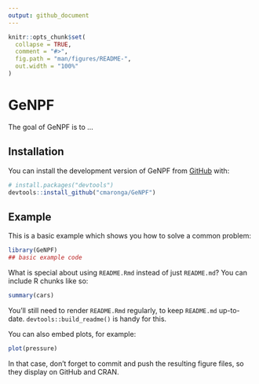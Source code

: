 ```yaml
---
output: github_document
---
```


<!-- README.md is generated from README.Rmd. Please edit that file -->

```r
knitr::opts_chunk$set(
  collapse = TRUE,
  comment = "#>",
  fig.path = "man/figures/README-",
  out.width = "100%"
)
```

# GeNPF

<!-- badges: start -->
<!-- badges: end -->

The goal of GeNPF is to ...

## Installation

You can install the development version of GeNPF from [GitHub](https://github.com/) with:

``` r
# install.packages("devtools")
devtools::install_github("cmaronga/GeNPF")
```

## Example

This is a basic example which shows you how to solve a common problem:

```r
library(GeNPF)
## basic example code
```

What is special about using `README.Rmd` instead of just `README.md`? You can include R chunks like so:

```r
summary(cars)
```

You'll still need to render `README.Rmd` regularly, to keep `README.md` up-to-date. `devtools::build_readme()` is handy for this.

You can also embed plots, for example:

```r
plot(pressure)
```

In that case, don't forget to commit and push the resulting figure files, so they display on GitHub and CRAN.
